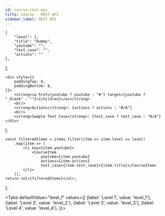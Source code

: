 ```yaml
---
id: course-rest-api
title: Course - REST API
sidebar_label: REST API
---
```



    {
        "level": 1,
        "title": "Dummy",
        "youtube": "",
        "test_case": "",
        "actions": ""
    },
];

    <div style={{
        paddingTop: 8,
        paddingBottom: 8,
    }}>
        <strong><a href={youtube ? youtube : "#"} target={youtube ? "_blank" : ""}>{children}</a></strong>
        <br/>
        <strong>Actions</strong>: {actions ? actions : "N/A"}
        <br/>
        <strong>Sample Test Case</strong>: {test_case ? test_case : "N/A"}
    </div>
);

    const filteredItems = items.filter(item => item.level == level)
        .map(item => (
            <li key={item.youtube}>
                <CourseItem
                    youtube={item.youtube}
                    actions={item.actions}
                    test_case={item.test_case}>{item.title}</CourseItem>
            </li>
        ));
    return <ol>{filteredItems}</ol>;
};

<Tabs
    defaultValue="level_1"
    values={[
        {label: 'Level 1', value: 'level_1'},
        {label: 'Level 2', value: 'level_2'},
        {label: 'Level 3', value: 'level_3'},
        {label: 'Level 4', value: 'level_4'},
    ]}>
    <TabItem value="level_1"><CourseLevel level={1}/></TabItem>
    <TabItem value="level_2"><CourseLevel level={2}/></TabItem>
    <TabItem value="level_3"><CourseLevel level={3}/></TabItem>
    <TabItem value="level_4"><CourseLevel level={4}/></TabItem>
</Tabs>

